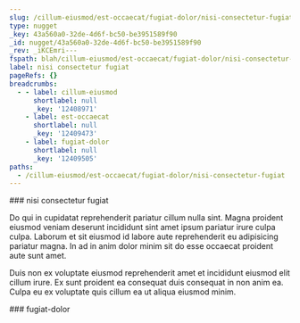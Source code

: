 ```yaml
---
slug: /cillum-eiusmod/est-occaecat/fugiat-dolor/nisi-consectetur-fugiat
type: nugget
_key: 43a560a0-32de-4d6f-bc50-be3951589f90
_id: nugget/43a560a0-32de-4d6f-bc50-be3951589f90
_rev: _iKCEmri---
fspath: blah/cillum-eiusmod/est-occaecat/fugiat-dolor/nisi-consectetur-fugiat.md
label: nisi consectetur fugiat
pageRefs: {}
breadcrumbs:
  - - label: cillum-eiusmod
      shortlabel: null
      _key: '12408971'
    - label: est-occaecat
      shortlabel: null
      _key: '12409473'
    - label: fugiat-dolor
      shortlabel: null
      _key: '12409505'
paths:
  - /cillum-eiusmod/est-occaecat/fugiat-dolor/nisi-consectetur-fugiat
---
```


<NuggetArea>
<Nugget slug="/cillum-eiusmod/est-occaecat/fugiat-dolor/nisi-consectetur-fugiat" type="nugget" _key="43a560a0-32de-4d6f-bc50-be3951589f90" _id="nugget/43a560a0-32de-4d6f-bc50-be3951589f90" _rev="_iKCEmri---" fspath="blah/cillum-eiusmod/est-occaecat/fugiat-dolor/nisi-consectetur-fugiat.md" label="nisi consectetur fugiat" paths="/cillum-eiusmod/est-occaecat/fugiat-dolor/nisi-consectetur-fugiat">
<NuggetBody>
### nisi consectetur fugiat

Do qui in cupidatat reprehenderit pariatur cillum nulla sint. Magna proident eiusmod veniam deserunt incididunt sint amet ipsum pariatur irure culpa culpa. Laborum et sit eiusmod id labore aute reprehenderit eu adipisicing pariatur magna. In ad in anim dolor minim sit do esse occaecat proident aute sunt amet.

Duis non ex voluptate eiusmod reprehenderit amet et incididunt eiusmod elit cillum irure. Ex sunt proident ea consequat duis consequat in non anim ea. Culpa eu ex voluptate quis cillum ea ut aliqua eiusmod minim.

</NuggetBody>
<Breadcrumbs>
<Crumbs>
<Crumb _key="12408971" label="cillum-eiusmod" /><Crumb _key="12409473" label="est-occaecat" /><Crumb _key="12409505" label="fugiat-dolor" />
</Crumbs>
</Breadcrumbs>
</Nugget>

<NuggetsInbound>
</NuggetsInbound>
<NuggetsOutbound>
</NuggetsOutbound>
</NuggetArea>
<PassagesInbound>
<Passage direction="inbound" type="passage" _key="12409505" _id="passage/12409505" _rev="_iKCEmre--_" label="fugiat-dolor" passage="fugiat-dolor" fspath="blah/cillum-eiusmod/est-occaecat/fugiat-dolor" paths="/cillum-eiusmod/est-occaecat/fugiat-dolor" slug="/cillum-eiusmod/est-occaecat/fugiat-dolor">
<NuggetBody>
### fugiat-dolor

</NuggetBody>
<Breadcrumbs>
<Crumbs>
<Crumb _key="12408971" label="cillum-eiusmod" /><Crumb _key="12409473" label="est-occaecat" />
</Crumbs>
</Breadcrumbs>
</Passage>

</PassagesInbound>
<PassagesOutbound>
</PassagesOutbound>